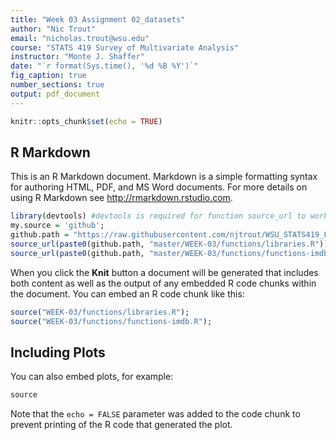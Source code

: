 ```yaml
---
title: "Week 03 Assignment 02_datasets"
author: "Nic Trout"
email: "nicholas.trout@wsu.edu"
course: "STATS 419 Survey of Multivariate Analysis"
instructor: "Monte J. Shaffer"
date: "`r format(Sys.time(), '%d %B %Y')`"
fig_caption: true
number_sections: true
output: pdf_document
---
```


```r
knitr::opts_chunk$set(echo = TRUE)

```

## R Markdown

This is an R Markdown document. Markdown is a simple formatting syntax for authoring HTML, PDF, and MS Word documents. For more details on using R Markdown see <http://rmarkdown.rstudio.com>.

```r

library(devtools) #devtools is required for function source_url to work
my.source = 'github';
github.path = "https://raw.githubusercontent.com/njtrout/WSU_STATS419_FALL2020/";
source_url(paste0(github.path, "master/WEEK-03/functions/libraries.R"));
source_url(paste0(github.path, "master/WEEK-03/functions/functions-imdb.R"));


```

When you click the **Knit** button a document will be generated that includes both content as well as the output of any embedded R code chunks within the document. You can embed an R code chunk like this:

```r
source("WEEK-03/functions/libraries.R");
source("WEEK-03/functions/functions-imdb.R");
```

## Including Plots

You can also embed plots, for example:

```r
source
```

Note that the `echo = FALSE` parameter was added to the code chunk to prevent printing of the R code that generated the plot.
